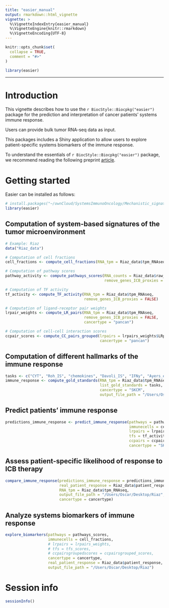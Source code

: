 ```yaml
---
title: "easier_manual"
output: rmarkdown::html_vignette
vignette: >
  %\VignetteIndexEntry{easier_manual}
  %\VignetteEngine{knitr::rmarkdown}
  %\VignetteEncoding{UTF-8}
---
```


```r
knitr::opts_chunk$set(
  collapse = TRUE,
  comment = "#>"
)
```

```r
library(easier)
```

---

# Introduction {#introduction} 

This vignette describes how to use the `r BiocStyle::Biocpkg("easier")` package for the prediction and interpretation of cancer patients' systems immune response.

Users can provide bulk tumor RNA-seq data as input.

This packages includes a Shiny application to allow users to explore patient-specific systems biomarkers of the immune response.

To understand the essentials of `r BiocStyle::Biocpkg("easier")` package, we recommend reading the following preprint [article](https://www.biorxiv.org/content/10.1101/2021.02.05.429977v1).

# Getting started {#gettingstarted}

Easier can be installed as follows:

```r
# install.packages("~/ownCloud/SystemsImmunoOncology/Mechanistic_signatures_project/easier_1.0.3.tar.gz", repos = NULL, type="source")
library(easier)
````

## Computation of system-based signatures of the tumor microenvironment

```r
# Example: Riaz
data("Riaz_data")

# Computation of cell fractions
cell_fractions <- compute_cell_fractions(RNA_tpm = Riaz_data$tpm_RNAseq)

# Computation of pathway scores
pathway_activity <- compute_pathways_scores(RNA_counts = Riaz_data$raw_counts_RNAseq,
                                            remove_genes_ICB_proxies = TRUE)

# Computation of TF activity
tf_activity <- compute_TF_activity(RNA_tpm = Riaz_data$tpm_RNAseq, 
                                   remove_genes_ICB_proxies = FALSE)

# Computation of ligand-receptor pair weights
lrpair_weights <- compute_LR_pairs(RNA_tpm = Riaz_data$tpm_RNAseq, 
                                   remove_genes_ICB_proxies = FALSE, 
                                   cancertype = "pancan")

# Computation of cell-cell interaction scores
ccpair_scores <- compute_CC_pairs_grouped(lrpairs = lrpairs_weights$LRpairs, 
                                          cancertype = "pancan")
````

## Computation of different hallmarks of the immune response

```r
tasks <- c("CYT", "Roh_IS", "chemokines", "Davoli_IS", "IFNy", "Ayers_expIS", "Tcell_inflamed", "RIR", "TLS")
immune_response <- compute_gold_standards(RNA_tpm = Riaz_data$tpm_RNAseq, 
                                          list_gold_standards = tasks, 
                                          cancertype = "SKCM",
                                          output_file_path = "/Users/Oscar/Desktop/Riaz")
```

## Predict patients' immune response

```r
predictions_immune_response <- predict_immune_response(pathways = pathways_activity,
                                                       immunecells = cell_fractions,
                                                       lrpairs = lrpairs_weights,
                                                       tfs = tf_activity,
                                                       ccpairs = ccpairs_scores,
                                                       cancertype = "SKCM")
```



## Assess patient-specific likelihood of response to ICB therapy

```r
compare_immune_response(predictions_immune_response = predictions_immune_response,
                        real_patient_response = Riaz_data$patient_response,
                        RNA_tpm = Riaz_data$tpm_RNAseq,
                        output_file_path = "/Users/Oscar/Desktop/Riaz",
                        cancertype = cancertype)
```

## Analyze systems biomarkers of immune response

```r
explore_biomarkers(pathways = pathways_scores,
                   immunecells = cell_fractions,
                   # lrpairs = lrpairs_weights,
                   # tfs = tfs_scores,
                   # ccpairsgroupedscores = ccpairsgrouped_scores,
                   cancertype = cancertype,
                   real_patient_response = Riaz_data$patient_response,
                   output_file_path = "/Users/Oscar/Desktop/Riaz")
```

# Session info {-}

```r
sessionInfo()
```

